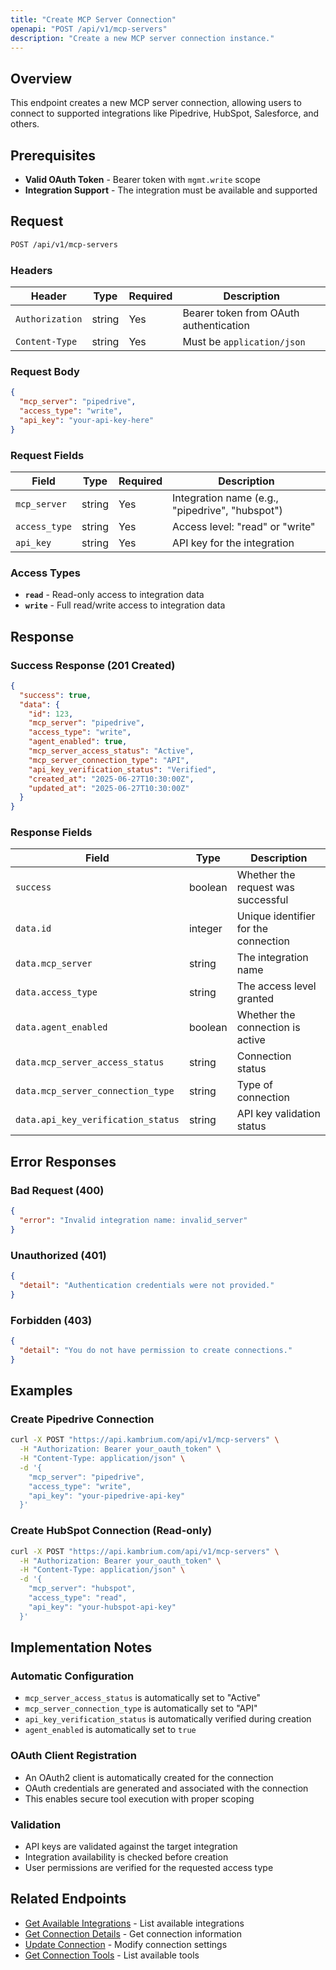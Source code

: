 ```yaml
---
title: "Create MCP Server Connection"
openapi: "POST /api/v1/mcp-servers"
description: "Create a new MCP server connection instance."
---
```


## Overview

This endpoint creates a new MCP server connection, allowing users to connect to supported integrations like Pipedrive, HubSpot, Salesforce, and others.

## Prerequisites

- **Valid OAuth Token** - Bearer token with `mgmt.write` scope
- **Integration Support** - The integration must be available and supported

## Request

```bash
POST /api/v1/mcp-servers
```

### Headers

| Header          | Type   | Required | Description                            |
| --------------- | ------ | -------- | -------------------------------------- |
| `Authorization` | string | Yes      | Bearer token from OAuth authentication |
| `Content-Type`  | string | Yes      | Must be `application/json`             |

### Request Body

```json
{
  "mcp_server": "pipedrive",
  "access_type": "write",
  "api_key": "your-api-key-here"
}
```

### Request Fields

| Field         | Type   | Required | Description                                     |
| ------------- | ------ | -------- | ----------------------------------------------- |
| `mcp_server`  | string | Yes      | Integration name (e.g., "pipedrive", "hubspot") |
| `access_type` | string | Yes      | Access level: "read" or "write"                 |
| `api_key`     | string | Yes      | API key for the integration                     |

### Access Types

- **`read`** - Read-only access to integration data
- **`write`** - Full read/write access to integration data

## Response

### Success Response (201 Created)

```json
{
  "success": true,
  "data": {
    "id": 123,
    "mcp_server": "pipedrive",
    "access_type": "write",
    "agent_enabled": true,
    "mcp_server_access_status": "Active",
    "mcp_server_connection_type": "API",
    "api_key_verification_status": "Verified",
    "created_at": "2025-06-27T10:30:00Z",
    "updated_at": "2025-06-27T10:30:00Z"
  }
}
```

### Response Fields

| Field                              | Type    | Description                          |
| ---------------------------------- | ------- | ------------------------------------ |
| `success`                          | boolean | Whether the request was successful   |
| `data.id`                          | integer | Unique identifier for the connection |
| `data.mcp_server`                  | string  | The integration name                 |
| `data.access_type`                 | string  | The access level granted             |
| `data.agent_enabled`               | boolean | Whether the connection is active     |
| `data.mcp_server_access_status`    | string  | Connection status                    |
| `data.mcp_server_connection_type`  | string  | Type of connection                   |
| `data.api_key_verification_status` | string  | API key validation status            |

## Error Responses

### Bad Request (400)

```json
{
  "error": "Invalid integration name: invalid_server"
}
```

### Unauthorized (401)

```json
{
  "detail": "Authentication credentials were not provided."
}
```

### Forbidden (403)

```json
{
  "detail": "You do not have permission to create connections."
}
```

## Examples

### Create Pipedrive Connection

```bash
curl -X POST "https://api.kambrium.com/api/v1/mcp-servers" \
  -H "Authorization: Bearer your_oauth_token" \
  -H "Content-Type: application/json" \
  -d '{
    "mcp_server": "pipedrive",
    "access_type": "write",
    "api_key": "your-pipedrive-api-key"
  }'
```

### Create HubSpot Connection (Read-only)

```bash
curl -X POST "https://api.kambrium.com/api/v1/mcp-servers" \
  -H "Authorization: Bearer your_oauth_token" \
  -H "Content-Type: application/json" \
  -d '{
    "mcp_server": "hubspot",
    "access_type": "read",
    "api_key": "your-hubspot-api-key"
  }'
```

## Implementation Notes

### Automatic Configuration

- `mcp_server_access_status` is automatically set to "Active"
- `mcp_server_connection_type` is automatically set to "API"
- `api_key_verification_status` is automatically verified during creation
- `agent_enabled` is automatically set to `true`

### OAuth Client Registration

- An OAuth2 client is automatically created for the connection
- OAuth credentials are generated and associated with the connection
- This enables secure tool execution with proper scoping

### Validation

- API keys are validated against the target integration
- Integration availability is checked before creation
- User permissions are verified for the requested access type

## Related Endpoints

- [Get Available Integrations](/api-reference/mcp-servers/available) - List available integrations
- [Get Connection Details](/api-reference/mcp-servers/get) - Get connection information
- [Update Connection](/api-reference/mcp-servers/update) - Modify connection settings
- [Get Connection Tools](/api-reference/mcp-servers/tools) - List available tools
